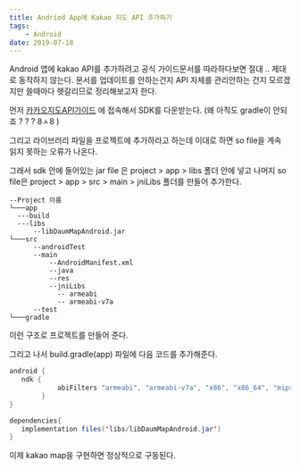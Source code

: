 ```yaml
---
title: Andriod App에 Kakao 지도 API 추가하기
tags: 
    - Android
date: 2019-07-18
---
```




Android 앱에 kakao API를 추가하려고 공식 가이드문서를 따라하다보면 절대 .. 제대로 동작하지 않는다.
문서를 업데이트를 안하는건지 API 자체를 관리안하는 건지 모르겠지만 쓸때마다 헷갈리므로 정리해보고자 한다.

먼저  <a href="http://apis.map.kakao.com/android/guide/">카카오지도API가이드</a> 에 접속해서 SDK를 다운받는다.
(왜 아직도 gradle이 안되죠 ? ? ? 8ㅅ8 )

그리고 라이브러리 파일을 프로젝트에 추가하라고 하는데 이대로 하면 so file을 계속 읽지 못하는 오류가 나온다.

그래서 sdk 안에 들어있는 jar file 은 project > app > libs 폴더 안에 넣고 
나머지 so file은 project > app > src > main > jniLibs 폴더를 만들어 추가한다.

```
--Project 이름
└───app
  ---build
  ---libs
      --libDaumMapAndroid.jar
└───src
      --androidTest
      --main
          --AndroidManifest.xml
          --java
          --res
          --jniLibs
            -- armeabi
            -- armeabi-v7a
      --test
└───gradle
```


이런 구조로 프로젝트를 만들어 준다.

그리고 나서 build.gradle(app) 파일에 다음 코드를 추가해준다.

```java
android {
   ndk {
            abiFilters "armeabi", "armeabi-v7a", "x86", "x86_64", "mips"
        }
}

dependencies{
   implementation files('libs/libDaumMapAndroid.jar')
}
```

이제 kakao map을 구현하면 정상적으로 구동된다. 
